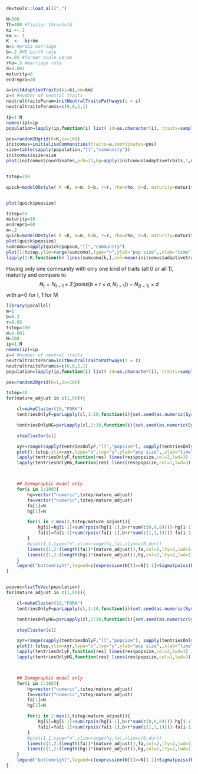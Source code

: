 ```r
devtools::load_all(".")

N=300
Th=400 #fission threshold
ki <- 2
km <- 1
K  <-  ki+km
m=1 #proba marriage
b=.2 #HG birth rate
r=.05 #farmer scale param
rho=.5 #marriage rule
d=0.001
maturity=0
endrepro=20

a=initAdaptiveTraits(ki=ki,km=km)
z=4 #number of neutral traits
neutraltraitsParam=initNeutralTraitsPathways(z = z)
neutraltraitsParam$s=c(0,0,1,1)

ip=1:N
names(ip)=ip
population=lapply(ip,function(i) list( id=as.character(i), traits=sample(c(0,1),size=z,replace=T), age=sample.int(endrepro-5,1), community=sample.int(K,1), sex=sample(c("F","M"),1), repro=FALSE, partner=-1))

pos=random2Dgrid(K=K,Gx=100)
initcomus=initialiseCommunities(traits=a,coordinates=pos)
size=table(sapply(population,"[[","community"))
initcomus$size=size
plot(initcomus$coordinates,pch=21,bg=apply(initcomus$adaptivetraits,1,mean)+1,cex=log(initcomus$size))


tstep=200

quick=modelOOstyle( K =K, m=m, b=b, r=r, rho=rho, d=d, maturity=maturity, endrepro=endrepro, population=population, comus=initcomus, tstep=tstep, neutraltraitsParam=neutraltraitsParam, logging=c("na"),ma=endrepro-maturity)


plot(quick$popsize)

tstep=50
maturity=18
endrepro=60
m=.2
quick=modelOOstyle( K =K, m=m, b=b, r=r, rho=rho, d=d, maturity=maturity, endrepro=endrepro, population=population,comus=initcomus, tstep=tstep, neutraltraitsParam=neutraltraitsParam, logging=c("na"),ma=1)
plot(quick$popsize)
sumcomu=sapply(quick$popsum,"[[","community")
plot(1:tstep,ylim=range(sumcomu),type="n",ylab="pop size",,xlab="time")
lapply(1:K,function(k) lines(sumcomu[k,],col=mean(initcomus$adaptivetraits[k,])+1,lwd=3) )
```

Having only one community with only one kind of traits (all 0 or all 1), maturity and compare to
$$ N_t=N_{t-1}+\Sigma(poiss(b+r \times a,N_{t-1}))-N_{(t-1)} \times d $$ with a=0 for I, 1 for M

```r
library(parallel)
m=1
b=0.2
r=0.05
tstep=300
d=0.001
N=200
ip=1:N
names(ip)=ip
z=4 #number of neutral traits
neutraltraitsParam=initNeutralTraitsPathways(z = z)
neutraltraitsParam$s=c(0,0,1,1)
population=lapply(ip,function(i) list( id=as.character(i), traits=sample(c(0,1),size=z,replace=T), age=sample.int(65,1), community=1, sex=sample(c("F","M"),1), repro=FALSE, partner=-1))

pos=random2Dgrid(K=1,Gx=100)

tstep=30
for(mature_adjust in c(1,60)){

    cl=makeCluster(10,"FORK")
    tentriesOnlyF=parLapply(cl,1:10,function(i){set.seed(as.numeric(Sys.time())+i);modelOOstyle(m=m, b=b, r=r,  d=d, maturity=0, endrepro=10000, logging="time", population=population, comus=initialiseCommunities(traits=initAdaptiveTraits(ki=0,km=1),coordinates=pos) , tstep=tstep, neutraltraitsParam=neutraltraitsParam,ma=mature_adjust)})

    tentriesOnlyHG=parLapply(cl,1:10,function(i){set.seed(as.numeric(Sys.time())+i);modelOOstyle(m=m, b=b, r=r,  d=d, maturity=0, endrepro=10000, logging="time", population=population, comus=initialiseCommunities(traits=initAdaptiveTraits(ki=1,km=0),coordinates=pos) , tstep=tstep, neutraltraitsParam=neutraltraitsParam,ma=mature_adjust)})

    stopCluster(cl)

    xyr=range(sapply(tentriesOnlyF,"[[","popsize"), sapply(tentriesOnlyHG,"[[","popsize"))
    plot(1:tstep,ylim=xyr,type="n",log="y",ylab="pop size",,xlab="time")
    lapply(tentriesOnlyF,function(res) lines(res$popsize,col=2,lwd=3) )
    lapply(tentriesOnlyHG,function(res) lines(res$popsize,col=1,lwd=3) )



    ## Demographic model only
    for(i in 1:100){
        hg=vector("numeric",tstep/mature_adjust)
        fa=vector("numeric",tstep/mature_adjust)
        fa[1]=N
        hg[1]=N

        for(i in 2:max(3,tstep/mature_adjust)){
            hg[i]=hg[i-1]+sum(rpois(hg[i-1],b+r*sum(c(0,0,0))))-hg[i-1]*d
            fa[i]=fa[i-1]+sum(rpois(fa[i-1],b+r*sum(c(1,1,1))))-fa[i-1]*d
        }
        #plot(1,1,type="n",ylim=range(hg,fa),xlim=c(0,dur))
        lines(c(1,2:(length(fa))*(mature_adjust)),fa,col=2,lty=2,lwd=1)
        lines(c(1,2:(length(hg))*(mature_adjust)),hg,col=1,lty=2,lwd=1)
    }
    legend("bottomright",legend=c(expression(N[t]==N[t-1]+Sigma(poiss(b,N[t-1]))-N[t-1]*d),expression(N[t]==N[t-1]+Sigma(poiss(b+r,N[t-1]))-N[t-1]*d),"model 1 community HG","model 1 communit F"),lty=c(2,2,1,1),col=c(1,2,1,2),cex=.8)
}


popvec=listToVec(population)
for(mature_adjust in c(1,60)){

    cl=makeCluster(10,"FORK")
    tentriesOnlyF=parLapply(cl,1:10,function(i){set.seed(as.numeric(Sys.time())+i);modelVector(m=m, b=b, r=r,  d=d, maturity=0, endrepro=10000, logging="time", population=popvec,comus=initialiseCommunities(traits=initAdaptiveTraits(ki=0,km=1),coordinates=pos) , tstep=tstep, neutraltraitsParam=neutraltraitsParam,ma=mature_adjust)})

    tentriesOnlyHG=parLapply(cl,1:10,function(i){set.seed(as.numeric(Sys.time())+i);modelVector(m=m, b=b, r=r,  d=d, maturity=0, endrepro=10000, logging="time", population=popveccomus=initialiseCommunities(traits=initAdaptiveTraits(ki=1,km=0),coordinates=pos) , tstep=tstep, neutraltraitsParam=neutraltraitsParam,ma=mature_adjust)})

    stopCluster(cl)

    xyr=range(sapply(tentriesOnlyF,"[[","popsize"), sapply(tentriesOnlyHG,"[[","popsize"))
    plot(1:tstep,ylim=xyr,type="n",log="y",ylab="pop size",,xlab="time")
    lapply(tentriesOnlyF,function(res) lines(res$popsize,col=2,lwd=3) )
    lapply(tentriesOnlyHG,function(res) lines(res$popsize,col=1,lwd=3) )



    ## Demographic model only
    for(i in 1:100){
        hg=vector("numeric",tstep/mature_adjust)
        fa=vector("numeric",tstep/mature_adjust)
        fa[1]=N
        hg[1]=N

        for(i in 2:max(3,tstep/mature_adjust)){
            hg[i]=hg[i-1]+sum(rpois(hg[i-1],b+r*sum(c(0,0,0))))-hg[i-1]*d
            fa[i]=fa[i-1]+sum(rpois(fa[i-1],b+r*sum(c(1,1,1))))-fa[i-1]*d
        }
        #plot(1,1,type="n",ylim=range(hg,fa),xlim=c(0,dur))
        lines(c(1,2:(length(fa))*(mature_adjust)),fa,col=2,lty=2,lwd=1)
        lines(c(1,2:(length(hg))*(mature_adjust)),hg,col=1,lty=2,lwd=1)
    }
    legend("bottomright",legend=c(expression(N[t]==N[t-1]+Sigma(poiss(b,N[t-1]))-N[t-1]*d),expression(N[t]==N[t-1]+Sigma(poiss(b+r,N[t-1]))-N[t-1]*d),"model 1 community HG","model 1 communit F"),lty=c(2,2,1,1),col=c(1,2,1,2),cex=.8)
}


```
